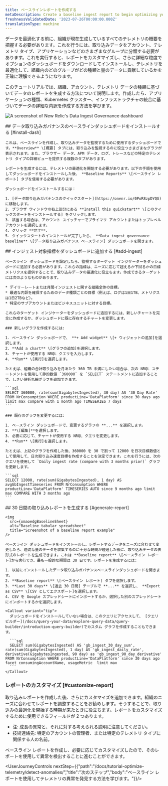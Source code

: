```yaml
---
title: ベースラインレポートを作成する
metaDescription: Create a baseline ingest report to begin optimizing your data.
freshnessValidatedDate: '2023-07-26T00:00:00.000Z'
translationType: machine
---
```




データを最適化する前に、組織が現在生成しているすべてのテレメトリの概要を把握する必要があります。これを行うには、取り込みデータをアカウント、テレメトリ タイプ、アプリケーションなどのさまざまなグループに分類する必要があります。これを実行すると、レポートをカスタマイズし、さらに詳細な粒度でオプションのダッシュボードをダウンロードしてインストールし、テレメトリを最適化して、組織内のどのグループがどの種類と量のデータに貢献しているかを正確に理解できるようになります。

このチュートリアルでは、組織、アカウント、テレメトリ データの種類に基づいてデータのレポートを生成する方法について説明します。作成したら、アプリケーションの種類、Kubernetes クラスター、インフラストラクチャの統合に基づいてデータの詳細な内訳を作成する方法を学びます。

<img
  title="Data Ingest Dash"
  alt="A screenshot of New Relic's Data Ingest Governance dashboard"
  src={omaoedgIngestDash}
/>

<Steps>
  <Step>
    ## データ取り込みガバナンスのベースラインダッシュボードをインストールする [#install-dash]

    これは、ベースラインを作成し、取り込みデータを監視するために使用するダッシュボードです。**Overview** \[概要] タブには、取り込みを監視するのに役立つさまざまなグラフが表示されます。また、ブラウザー データ、APM データ、ログ、トレースなどの特定のテレメトリ タイプの詳細ビューを提供する複数のタブがあります。

    レポートを生成するには、テレメトリの最適化を開始する必要があります。以下の手順を使用してダッシュボードをインストールした後、 **Baseline Reports** \[ベースライン レポート] タブを使用する必要があります。

    ダッシュボードをインストールするには：

    1. [データ取り込みガバナンスのクイックスタート](https://onenr.io/0PoR8zpDYQG)に移動します。
    2. ブラウザ ウィンドウの右上部分にある **Install this quickstart** \[このクイックスタートをインストールする] をクリックします。
    3. 該当する場合は、アカウント スイッチャーでプライマリ アカウントまたはトップレベル アカウントを選択します。
    4. クリック **完了**.
    5. クイックスタートのインストールが完了したら、 **Data ingest governance baseline** \[データ取り込みガバナンス ベースライン] ダッシュボードを開きます。
  </Step>

  <Step>
    ## インジェスト対象指標をダッシュボードに追加する [#add-ingest]

    ベースライン ダッシュボードを設定したら、監視するターゲット インジケーターをダッシュボードに追加する必要があります。これらの指標は、ニーズに応じて超えるか下回るかの目標メトリクスを提供することで、取り込みデータの最適化に役立ちます。作成できるターゲットには次のようなものがあります。

    * デイリーレートまたは月間インジェストに関する組織全体の目標。
    * 最適な内訳を確保するためのデータ種類ごとの目標（例えば、ログは1日1TB、メトリクスは1日2TBなど）。
    * 特定のサブアカウントまたはビジネスユニットに対する目標。

    これらのターゲット インジケーターをダッシュボードに追加するには、新しいチャートを完全に作成するか、ダッシュボードに既に存在するチャートを変更します。

    ### 新しいグラフを作成するには:

    1. ベースライン ダッシュボードで、 **+ Add widget** \[+ ウィジェットの追加]を選択します。
    2. **Add a chart** \[グラフの追加]を選択します。
    3. チャートが使用する NRQL クエリを入力します。
    4. **Run** \[実行]を選択します。

    たとえば、組織の合計取り込みを月あたり 360 TB 未満にしたい場合は、次の NRQL ステートメントを使用して静的数値 `360000` を `SELECT` ステートメントに追加することで、しきい値折れ線グラフを追加できます。

    ```sql
    SELECT 360000, rate(sum(GigabytesIngested), 30 day) AS '30 Day Rate' FROM NrConsumption WHERE productLine='DataPlatform' since 30 days ago limit max compare with 1 month ago TIMESERIES 7 days
    ```

    ### 既存のグラフを変更するには:

    1. ベースライン ダッシュボードで、変更するグラフの **...** を選択します。
    2. **\[編集]**を選択します。
    3. 必要に応じて、チャートが使用する NRQL クエリを変更します。
    4. **Run** \[実行]を選択します。

    たとえば、上記のグラフを作成した後、360000 を 30 で割って 12000 を日次目標数値として使用して、日次取り込み速度目標を作成することを決定できます。これを行うには、次のクエリを使用して `Daily ingest rate (compare with 3 months prior)` グラフを更新します。

    ```sql
    SELECT 12000, rate(sum(GigabytesIngested), 1 day) AS avgGbIngestTimeseries FROM NrConsumption WHERE productLine='DataPlatform' TIMESERIES AUTO since 9 months ago limit max COMPARE WITH 3 months ago
    ```
  </Step>

  <Step>
    ## 30 日間の取り込みレポートを生成する [#generate-report]

    <img
      src={omaoedgBaselineSheet}
      alt="Baseline tabular spreadsheet"
      title="Screenshot of a baseline report example"
    />

    ベースライン ダッシュボードをインストールし、レポートするデータをニーズに合わせて変更したら、適切な量のデータを収集するのに十分な時間が経過した後に、取り込みデータの表形式のレポートを生成できます。これは **Baseline report** \[ベースライン レポート]から実行でき、最も一般的な期間は 30 日です。レポートを生成するには:

    1. 以前にインストールしたデータ取り込みガバナンスベースラインダッシュボードを開きます。
    2. **Baseline report** \[ベースライン レポート] タブを選択します。
    3. **Last 30 days** \[過去 30 日間] テーブルで **...** を選択し、 **Export as CSV** \[CSV としてエクスポート]を選択します。
    4. CSV を Google スプレッドシートにインポートするか、選択した別のスプレッドシートにインポートするかを選択します。

    <Callout variant="tip">
      ダッシュボードをインストールしていない場合は、このクエリにアクセスして、 [クエリ ビルダー](/docs/query-your-data/explore-query-data/query-builder/introduction-query-builder)でカスタム グラフを作成することもできます。

      ```sql
      SELECT sum(GigabytesIngested) AS 'gb_ingest_30_day_sum', rate(sum(GigabytesIngested), 1 day) AS 'gb_ingest_daily_rate', derivative(GigabytesIngested, 90 day) as 'gb_ingest_90_day_derivative' FROM NrConsumption WHERE productLine='DataPlatform' since 30 days ago facet consumingAccountName, usageMetric  limit max
      ```
    </Callout>
  </Step>
</Steps>

### レポートのカスタマイズ [#customize-report]

取り込みレポートを作成した後、さらにカスタマイズを追加できます。組織のニーズに合わせてレポートを調整することをお勧めします。そうすることで、取り込みの最適化を開始する時期が来たときに役立ちます。レポートをカスタマイズするために使用できるフィールドが 2 つあります。

* 注: 成長の異常と、それに対する考えられる説明に注意してください。
* 技術連絡先: 特定のアカウントの管理者、または特定のテレメトリ タイプに関係する人の名前。

ベースライン レポートを作成し、必要に応じてカスタマイズしたので、そのレポートを使用して異常を検出することに進むことができます。

<UserJourneyControls nextStep={{"path":"/docs/tutorial-optimize-telemetry/detect-anomalies/","title":"次のステップ","body":"ベースライン レポートを使用してテレメトリの異常を発見する方法を学びます。"}}/>